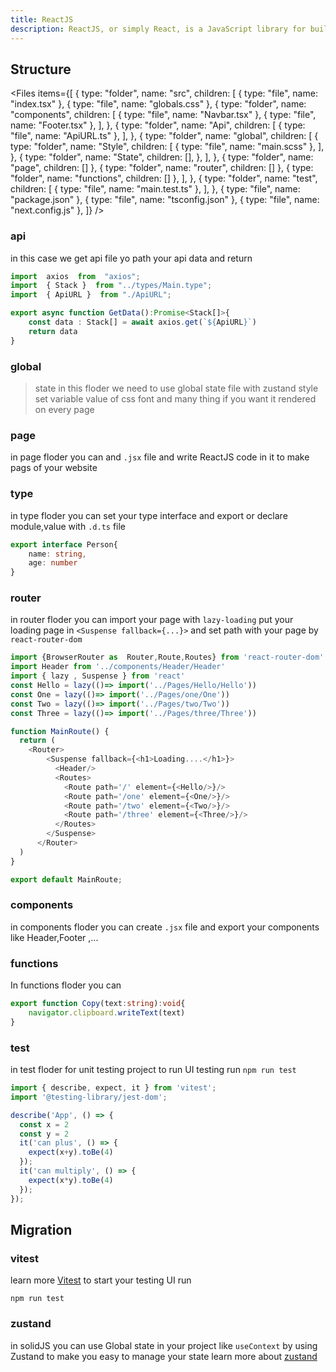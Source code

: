 ```yaml
---
title: ReactJS
description: ReactJS, or simply React, is a JavaScript library for building user interfaces. It was developed by Facebook and is maintained by Facebook and a community of individual developers and companies. React is commonly used for building single-page applications where the content is dynamically updated without needing to reload the entire page.
---
```



## Structure

<Files
  items={[
    {
      type: "folder",
      name: "src",
      children: [
        { type: "file", name: "index.tsx" },
        { type: "file", name: "globals.css" },
        {
          type: "folder",
          name: "components",
          children: [
            { type: "file", name: "Navbar.tsx" },
            { type: "file", name: "Footer.tsx" },
          ],
        },
        {
          type: "folder",
          name: "Api",
          children: [
            { type: "file", name: "ApiURL.ts" },
          ],
        },
        {
          type: "folder",
          name: "global",
          children: [
            {
              type: "folder",
              name: "Style",
              children: [
                { type: "file", name: "main.scss" },
              ],
            },
            {
              type: "folder",
              name: "State",
              children: [],
            },
          ],
        },
        { type: "folder", name: "page", children: [] },
        { type: "folder", name: "router", children: [] },
        { type: "folder", name: "functions", children: [] },
      ],
    },
    {
      type: "folder",
      name: "test",
      children: [
        { type: "file", name: "main.test.ts" },
      ],
    },
    { type: "file", name: "package.json" },
    { type: "file", name: "tsconfig.json" },
    { type: "file", name: "next.config.js" },
  ]}
/>

### api
in this case we get api file yo path your api data and return
```ts
import  axios  from  "axios";
import  { Stack }  from "../types/Main.type";
import  { ApiURL }  from "./ApiURL";

export async function GetData():Promise<Stack[]>{
    const data : Stack[] = await axios.get(`${ApiURL}`)
    return data
}
```
### global
> state
>    in this floder we need to use global state file with zustand
> style
>   set variable value of css font and many thing if you want it rendered on every page
### page
in page floder you can  and `.jsx` file and write ReactJS code in it to make pags of your website

### type
in type floder you can set your type interface and export or declare module,value with `.d.ts` file
```ts
export interface Person{ 
    name: string, 
    age: number 
}
```

### router
in router floder you can import your page with `lazy-loading` put your loading page in `<Suspense fallback={...}>` and set path with your page by `react-router-dom`
```ts
import {BrowserRouter as  Router,Route,Routes} from 'react-router-dom'
import Header from '../components/Header/Header'
import { lazy , Suspense } from 'react'
const Hello = lazy(()=> import('../Pages/Hello/Hello'))
const One = lazy(()=> import('../Pages/one/One'))
const Two = lazy(()=> import('../Pages/two/Two'))
const Three = lazy(()=> import('../Pages/three/Three'))

function MainRoute() {
  return (
    <Router>
        <Suspense fallback={<h1>Loading....</h1>}>
          <Header/>
          <Routes>
            <Route path='/' element={<Hello/>}/>
            <Route path='/one' element={<One/>}/>
            <Route path='/two' element={<Two/>}/>
            <Route path='/three' element={<Three/>}/>
          </Routes>
        </Suspense>
      </Router>
  )
}

export default MainRoute;
```

### components
in components floder you can create `.jsx` file and export your components like Header,Footer ,...

### functions
In functions floder you can
```ts
export function Copy(text:string):void{
    navigator.clipboard.writeText(text)
}
```
### test
in test floder for unit testing project to run UI testing run `npm run test`
```ts
import { describe, expect, it } from 'vitest';
import '@testing-library/jest-dom';

describe('App', () => {
  const x = 2
  const y = 2
  it('can plus', () => {
    expect(x+y).toBe(4)
  });
  it('can multiply', () => {
    expect(x*y).toBe(4)
  });
});
```

## Migration
### vitest
learn more <a href="https://vitest.dev/">Vitest</a> to start your testing UI run

```shell title="run unit test"
npm run test
```
### zustand
in solidJS you can use Global state in your project like `useContext` by using Zustand to make you easy to manage your state learn more about <a href="https://docs.pmnd.rs/zustand/getting-started/introduction">zustand</a>